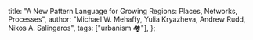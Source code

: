   title:
    "A New Pattern Language for Growing Regions: Places, Networks, Processes",
  author:
    "Michael W. Mehaffy, Yulia Kryazheva, Andrew Rudd, Nikos A. Salingaros",
  tags: ["urbanism 🏘️"],
};
